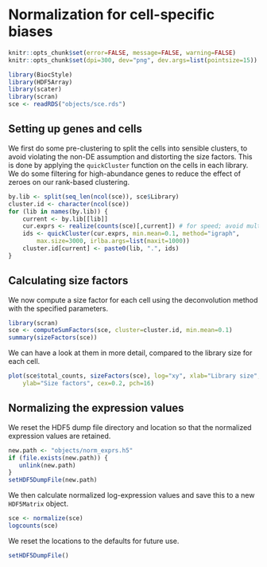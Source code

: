 # Normalization for cell-specific biases

```r
knitr::opts_chunk$set(error=FALSE, message=FALSE, warning=FALSE)
knitr::opts_chunk$set(dpi=300, dev="png", dev.args=list(pointsize=15))
```

```r
library(BiocStyle)
library(HDF5Array)
library(scater)
library(scran)
sce <- readRDS("objects/sce.rds")
```

## Setting up genes and cells

We first do some pre-clustering to split the cells into sensible clusters, to avoid violating the non-DE assumption and distorting the size factors.
This is done by applying the `quickCluster` function on the cells in each library.
We do some filtering for high-abundance genes to reduce the effect of zeroes on our rank-based clustering. 

```r
by.lib <- split(seq_len(ncol(sce)), sce$Library)
cluster.id <- character(ncol(sce))
for (lib in names(by.lib)) { 
    current <- by.lib[[lib]]
    cur.exprs <- realize(counts(sce)[,current]) # for speed; avoid multiple file reads here.
    ids <- quickCluster(cur.exprs, min.mean=0.1, method="igraph", 
        max.size=3000, irlba.args=list(maxit=1000))
    cluster.id[current] <- paste0(lib, ".", ids)
}
```

## Calculating size factors

We now compute a size factor for each cell using the deconvolution method with the specified parameters.

```r
library(scran)
sce <- computeSumFactors(sce, cluster=cluster.id, min.mean=0.1)
summary(sizeFactors(sce))
```

We can have a look at them in more detail, compared to the library size for each cell.

```r
plot(sce$total_counts, sizeFactors(sce), log="xy", xlab="Library size", 
    ylab="Size factors", cex=0.2, pch=16)
```

## Normalizing the expression values 

We reset the HDF5 dump file directory and location so that the normalized expression values are retained.

```r
new.path <- "objects/norm_exprs.h5"
if (file.exists(new.path)) {
   unlink(new.path)
}
setHDF5DumpFile(new.path)
```

We then calculate normalized log-expression values and save this to a new `HDF5Matrix` object.

```r
sce <- normalize(sce)
logcounts(sce)
```

We reset the locations to the defaults for future use.

```r
setHDF5DumpFile()
```

<!--
```r
# Saving the new object as well.
saveRDS(file="objects/sce.rds", sce)
```
-->
